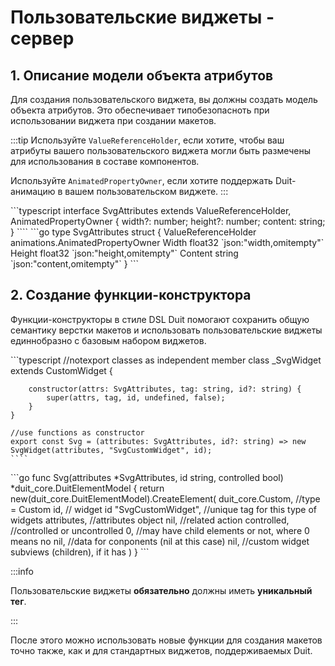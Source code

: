 
# Пользовательские виджеты - сервер

## 1. Описание модели объекта атрибутов

Для создания пользовательского виджета, вы должны создать модель объекта атрибутов. Это обеспечивает типобезопасноть при использовании виджета при создании макетов.

:::tip
Используйте `ValueReferenceHolder`, если хотите, чтобы ваш атрибуты вашего пользовательского виджета могли быть размечены для использования в составе компонентов.

Используйте `AnimatedPropertyOwner`, если хотите поддержать Duit-анимацию в вашем пользовательском виджете.
:::

<Tabs groupId="lang">
  <TabItem value="ts" label="TypeScript" default>
    ```typescript
    interface SvgAttributes extends ValueReferenceHolder<SvgAttributes>, AnimatedPropertyOwner  {
        width?: number;
        height?: number;
        content: string;
    }
    ````
  </TabItem>
  <TabItem value="go" label="Go">
    ```go
    type SvgAttributes struct {
    	ValueReferenceHolder
    	animations.AnimatedPropertyOwner
    	Width   float32 `json:"width,omitempty"`
    	Height  float32 `json:"height,omitempty"`
    	Content string  `json:"content,omitempty"`
    }
    ```
  </TabItem>
</Tabs>

## 2. Создание функции-конструктора

Функции-конструкторы в стиле DSL Duit помогают сохранить общую семантику верстки макетов и использовать пользовательские виджеты единнобразно с базовым набором виджетов.

<Tabs groupId="lang">
  <TabItem value="ts" label="TypeScript" default>
    ```typescript
    //notexport classes as independent member
    class _SvgWidget extends CustomWidget<SvgAttributes> {

        constructor(attrs: SvgAttributes, tag: string, id?: string) {
            super(attrs, tag, id, undefined, false);
        }
    }

    //use functions as constructor
    export const Svg = (attributes: SvgAttributes, id?: string) => new SvgWidget(attributes, "SvgCustomWidget", id);
    ````
  </TabItem>
  <TabItem value="go" label="Go">
    ```go
    func Svg(attributes *SvgAttributes, id string, controlled bool) *duit_core.DuitElementModel {
    	return new(duit_core.DuitElementModel).CreateElement(
    		duit_core.Custom, //type = Custom
    		id, // widget id
    		"SvgCustomWidget", //unique tag for this type of widgets
    		attributes, //attributes object
    		nil, //related action
    		controlled, //controlled or uncontrolled
    		0, //may have child elements or not, where 0 means no
    		nil, //data for conponents (nil at this case)
    		nil, //custom widget subviews (children), if it has
    	)
    }
    ```
  </TabItem>
</Tabs>

:::info

Пользовательские виджеты **обязательно** должны иметь **уникальный тег**.

:::

После этого можно использовать новые функции для создания макетов точно также, как и для стандартных виджетов, поддерживаемых Duit.
